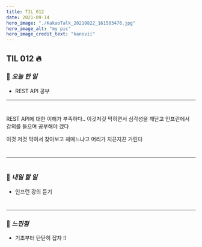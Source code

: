 ```yaml
---
title: TIL 012
date: 2021-09-14
hero_image: "./KakaoTalk_20210822_161503476.jpg"
hero_image_alt: "my pic"
hero_image_credit_text: "kanovii"
---
```


## TIL 012 🔥  
  
### 🍆 *오늘 한 일*
- REST API 공부
 * * *
#  
REST API에 대한 이해가 부족하다.. 이것저것 막히면서 심각성을 깨닫고 
인프런에서 강의를 들으며 공부해야 겠다

이것 저것 막혀서 찾아보고 헤매느냐고 머리가 지끈지끈 거린다


#  
* * * 

#  
### 🍆 *내일 할 일*    
- 인프런 강의 듣기
#  
  * * *  
### 🍆 *느낀점* 
- 기초부터 탄탄히 잡자 !!
